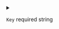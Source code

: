 
<details>
<summary>

`Key` <span class="config-field-required">required</span> <span class="config-field-type">string</span> 

</summary>



</details>
